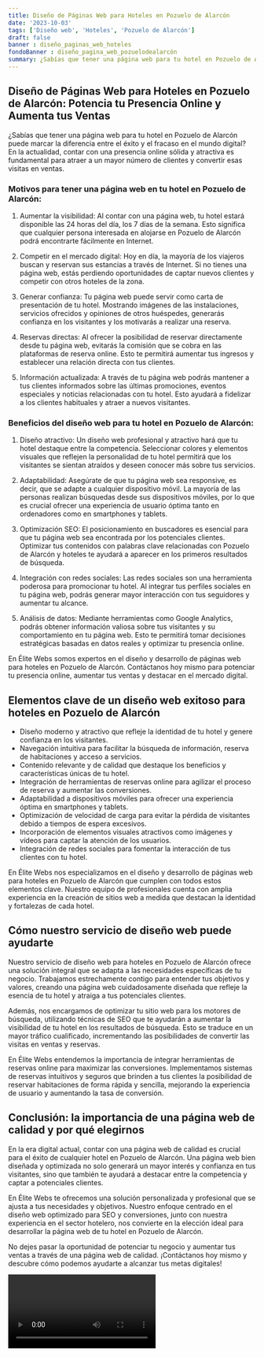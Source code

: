 ```yaml
---
title: Diseño de Páginas Web para Hoteles en Pozuelo de Alarcón
date: '2023-10-03'
tags: ['Diseño web', 'Hoteles', 'Pozuelo de Alarcón']
draft: false
banner : diseño_paginas_web_hoteles
fondoBanner : diseño_pagina_web_pozuelodealarcón
summary: ¿Sabías que tener una página web para tu hotel en Pozuelo de Alarcón puede marcar la diferencia entre el éxito y el fracaso en el mundo digital? En la actualidad, contar con una presencia online sólida y atractiva es fundamental para atraer a un mayor número de clientes y convertir esas visitas en ventas.
---
```


## Diseño de Páginas Web para Hoteles en Pozuelo de Alarcón: Potencia tu Presencia Online y Aumenta tus Ventas

¿Sabías que tener una página web para tu hotel en Pozuelo de Alarcón puede marcar la diferencia entre el éxito y el fracaso en el mundo digital? En la actualidad, contar con una presencia online sólida y atractiva es fundamental para atraer a un mayor número de clientes y convertir esas visitas en ventas.

### Motivos para tener una página web en tu hotel en Pozuelo de Alarcón:

1. Aumentar la visibilidad: Al contar con una página web, tu hotel estará disponible las 24 horas del día, los 7 días de la semana. Esto significa que cualquier persona interesada en alojarse en Pozuelo de Alarcón podrá encontrarte fácilmente en Internet.

2. Competir en el mercado digital: Hoy en día, la mayoría de los viajeros buscan y reservan sus estancias a través de Internet. Si no tienes una página web, estás perdiendo oportunidades de captar nuevos clientes y competir con otros hoteles de la zona.

3. Generar confianza: Tu página web puede servir como carta de presentación de tu hotel. Mostrando imágenes de las instalaciones, servicios ofrecidos y opiniones de otros huéspedes, generarás confianza en los visitantes y los motivarás a realizar una reserva.

4. Reservas directas: Al ofrecer la posibilidad de reservar directamente desde tu página web, evitarás la comisión que se cobra en las plataformas de reserva online. Esto te permitirá aumentar tus ingresos y establecer una relación directa con tus clientes.

5. Información actualizada: A través de tu página web podrás mantener a tus clientes informados sobre las últimas promociones, eventos especiales y noticias relacionadas con tu hotel. Esto ayudará a fidelizar a los clientes habituales y atraer a nuevos visitantes.

### Beneficios del diseño web para tu hotel en Pozuelo de Alarcón:

1. Diseño atractivo: Un diseño web profesional y atractivo hará que tu hotel destaque entre la competencia. Seleccionar colores y elementos visuales que reflejen la personalidad de tu hotel permitirá que los visitantes se sientan atraídos y deseen conocer más sobre tus servicios.

2. Adaptabilidad: Asegúrate de que tu página web sea responsive, es decir, que se adapte a cualquier dispositivo móvil. La mayoría de las personas realizan búsquedas desde sus dispositivos móviles, por lo que es crucial ofrecer una experiencia de usuario óptima tanto en ordenadores como en smartphones y tablets.

3. Optimización SEO: El posicionamiento en buscadores es esencial para que tu página web sea encontrada por los potenciales clientes. Optimizar tus contenidos con palabras clave relacionadas con Pozuelo de Alarcón y hoteles te ayudará a aparecer en los primeros resultados de búsqueda.

4. Integración con redes sociales: Las redes sociales son una herramienta poderosa para promocionar tu hotel. Al integrar tus perfiles sociales en tu página web, podrás generar mayor interacción con tus seguidores y aumentar tu alcance.

5. Análisis de datos: Mediante herramientas como Google Analytics, podrás obtener información valiosa sobre tus visitantes y su comportamiento en tu página web. Esto te permitirá tomar decisiones estratégicas basadas en datos reales y optimizar tu presencia online.

En Élite Webs somos expertos en el diseño y desarrollo de páginas web para hoteles en Pozuelo de Alarcón. Contáctanos hoy mismo para potenciar tu presencia online, aumentar tus ventas y destacar en el mercado digital.

<GifSeo />

<Cta />

## Elementos clave de un diseño web exitoso para hoteles en Pozuelo de Alarcón

- Diseño moderno y atractivo que refleje la identidad de tu hotel y genere confianza en los visitantes.
- Navegación intuitiva para facilitar la búsqueda de información, reserva de habitaciones y acceso a servicios.
- Contenido relevante y de calidad que destaque los beneficios y características únicas de tu hotel.
- Integración de herramientas de reservas online para agilizar el proceso de reserva y aumentar las conversiones.
- Adaptabilidad a dispositivos móviles para ofrecer una experiencia óptima en smartphones y tablets.
- Optimización de velocidad de carga para evitar la pérdida de visitantes debido a tiempos de espera excesivos.
- Incorporación de elementos visuales atractivos como imágenes y vídeos para captar la atención de los usuarios.
- Integración de redes sociales para fomentar la interacción de tus clientes con tu hotel.

En Élite Webs nos especializamos en el diseño y desarrollo de páginas web para hoteles en Pozuelo de Alarcón que cumplen con todos estos elementos clave. Nuestro equipo de profesionales cuenta con amplia experiencia en la creación de sitios web a medida que destacan la identidad y fortalezas de cada hotel. 

## Cómo nuestro servicio de diseño web puede ayudarte

Nuestro servicio de diseño web para hoteles en Pozuelo de Alarcón ofrece una solución integral que se adapta a las necesidades específicas de tu negocio. Trabajamos estrechamente contigo para entender tus objetivos y valores, creando una página web cuidadosamente diseñada que refleje la esencia de tu hotel y atraiga a tus potenciales clientes.

Además, nos encargamos de optimizar tu sitio web para los motores de búsqueda, utilizando técnicas de SEO que te ayudarán a aumentar la visibilidad de tu hotel en los resultados de búsqueda. Esto se traduce en un mayor tráfico cualificado, incrementando las posibilidades de convertir las visitas en ventas y reservas.

En Élite Webs entendemos la importancia de integrar herramientas de reservas online para maximizar las conversiones. Implementamos sistemas de reservas intuitivos y seguros que brinden a tus clientes la posibilidad de reservar habitaciones de forma rápida y sencilla, mejorando la experiencia de usuario y aumentando la tasa de conversión.

## Conclusión: la importancia de una página web de calidad y por qué elegirnos

En la era digital actual, contar con una página web de calidad es crucial para el éxito de cualquier hotel en Pozuelo de Alarcón. Una página web bien diseñada y optimizada no solo generará un mayor interés y confianza en tus visitantes, sino que también te ayudará a destacar entre la competencia y captar a potenciales clientes.

En Élite Webs te ofrecemos una solución personalizada y profesional que se ajusta a tus necesidades y objetivos. Nuestro enfoque centrado en el diseño web optimizado para SEO y conversiones, junto con nuestra experiencia en el sector hotelero, nos convierte en la elección ideal para desarrollar la página web de tu hotel en Pozuelo de Alarcón.

No dejes pasar la oportunidad de potenciar tu negocio y aumentar tus ventas a través de una página web de calidad. ¡Contáctanos hoy mismo y descubre cómo podemos ayudarte a alcanzar tus metas digitales!

<Video />

<CtaBot job='Hoteles' city='Pozuelo de Alarcón'/>

<Gmaps query='Pozuelo de Alarcón+españa+maps' />